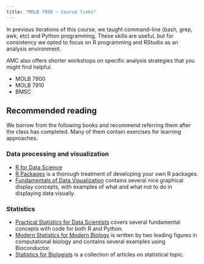 ```yaml
---
title: "MOLB 7950 — Course links"
---
```


In previous iterations of this course, we taught command-line (bash,
grep, awk, etc) and Python programming. These skills are 
useful, but for consistency we opted to focus on R programming and
RStudio as an analysis environment.

AMC also offers shorter workshops on specific analysis strategies that
you might find helpful.

- MOLB 7900
- MOLB 7910
- BMSC 

## Recommended reading

We borrow from the following books and recommend referring them after the class
has completed. Many of them contain exercises for learning approaches. 

### Data processing and visualization

- [R for Data Science](https://r4ds.had.co.nz/)
- [R Packages](https://r-pkgs.org/) is a thorough treatment of developing your own R packages.
- [Fundamentals of Data
  Visualization](https://serialmentor.com/dataviz/) contains several nice graphical display concepts, with 
  examples of what and what not to do in displaying data visually.

### Statistics

- [Practical Statistics for Data Scientists](https://github.com/gedeck/practical-statistics-for-data-scientists) covers several fundamental concepts with code for both R and Python.
- [Modern Statistics for Modern
  Biology](http://web.stanford.edu/class/bios221/book/) is written by two leading figures in computational biology and contains several examples using Bioconductor.
- [Statistics for
  Biologists](https://www.nature.com/collections/qghhqm) is a collection of articles on statistical topic. 

